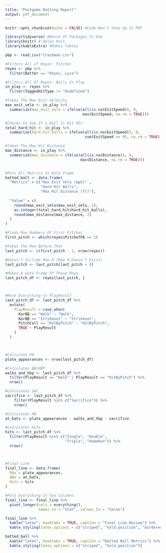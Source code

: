 ---
title: "Postgame Batting Report"
output: pdf_document
---

```{r setup, include=FALSE, message=FALSE}
knitr::opts_chunk$set(echo = FALSE) #Code Won't Show Up In PDF

library(tidyverse) #Bunch Of Packages In One
library(knitr) # Helps Knit
library(kableExtra) #Makes Tables

pbp <- read_csv("trackman.csv")
```


```{r}

#Filters All of Reyes' Pitches
reyes <- pbp %>%
  filter(Batter == "Reyes, Luca")

#Filters All Of Reyes' Balls In Play
in_play <- reyes %>%
  filter(TaggedHitType != "Undefined")

#Takes The Max Exit Velocity
max_exit_velo <- in_play %>%
  summarize(max_exit_velo = ifelse(all(is.na(ExitSpeed)), 0,
                                   max(ExitSpeed, na.rm = TRUE)))

#Checks to See If a Ball Is Hit 95+
total_hard_hit <- in_play %>%
  summarize(hard_hit_balls = ifelse(all(is.na(ExitSpeed)), 0,
                                    sum(ExitSpeed >= 95, na.rm = TRUE)))

#Takes The Max Hit Distance
max_distance <- in_play %>%
  summarize(max_distance = ifelse(all(is.na(Distance)), 0, 
                                  max(Distance, na.rm = TRUE)))


#Puts All Metrics In Data Frame
batted_ball <- data.frame(
  "Metrics" = c("Max Exit Velo (mph)" ,
                "Hard Hit Balls",
                "Max Hit Distance (ft)"),
  
  "Value" = c(
    round(max_exit_velo$max_exit_velo, 2),
    as.integer(total_hard_hit$hard_hit_balls),
    round(max_distance$max_distance, 2)
  )
)


```


```{r}

#Finds Row Numbers Of First Pitches
first_pitch <- which(reyes$PitchofPA == 1)

#Takes The Row Before That
last_pitch <- c(first_pitch - 1, nrow(reyes))

#Doesn't Include Row 0 (Row 0 Doesn't Exist)
last_pitch <- last_pitch[last_pitch > 0]

#Makes A Data Frame Of Those Rows
last_pitch_df <- reyes[last_pitch, ]



#Move Everything to PlayResult
last_pitch_df <- last_pitch_df %>%
  mutate(
    PlayResult = case_when(
      KorBB == "Walk" ~ "Walk",
      KorBB == "Strikeout" ~ "Strikeout",
      PitchCall == "HitByPitch" ~ "HitByPitch",
      TRUE ~ PlayResult
    )
  )



#Calculate PA
plate_appearances <- nrow(last_pitch_df)

#Calculates BB/HBP
walks_and_hbp <- last_pitch_df %>%
  filter(PlayResult == "Walk" | PlayResult == "HitByPitch") %>%
  nrow()

#Calculates SAC
sacrifice <- last_pitch_df %>%
    filter(PlayResult %in% c("Sacrifice")) %>%
    nrow()

#Calculates AB
at_bats <- plate_appearances - walks_and_hbp - sacrifice

#Calculates Hits
hits <- last_pitch_df %>%
  filter(PlayResult %in% c("Single", "Double",
                           "Triple", "HomeRun")) %>%
  nrow()



#Final Line
final_line <- data.frame(
  PAs = plate_appearances,
  ABs = at_bats,
  Hits = hits
) 

#Puts Everything In Two Columns
final_line <- final_line %>%
  pivot_longer(cols = everything(), 
               names_to = "Stat", values_to = "Value")

```


```{r}

final_line %>%
  kable("latex", booktabs = TRUE, caption = "Final Line Review") %>%
  kable_styling(latex_options = c("striped", "hold_position", "bordered"))

batted_ball %>%
  kable("latex", booktabs = TRUE, caption = "Batted Ball Metrics") %>%
  kable_styling(latex_options = c("striped", "hold_position"))

```

